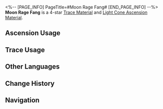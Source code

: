 <%-- [PAGE_INFO]
PageTitle=#Moon Rage Fang#
[END_PAGE_INFO] --%>
{{Item Infobox
|id          = 110183
|image       = Item Moon Rage Fang.png{{subst:void|<!--$UPLOAD:<<SpriteOutput/ItemFigures/110183.png>-<Item Moon Rage Fang.png>-<Item Icons>>-->}}
|type        = Trace Material
|type2       = Light Cone Ascension Material
|invCategory = Upgrade Materials
|rarity      = 4
|effect      = 
|description = Terrifying tusks left behind during the borisin conquests. Used to level up Traces significantly for {{Color|h|Destruction}} characters.
|source1     = [[Calyx (Crimson): Bud of Destruction (Scalegorge Waterscape)]]
|source2     = [[Omni-Synthesizer]] &mdash; Material Synthesis
|source3     = [[Omni-Synthesizer]] &mdash; Material Exchange
}}
{{Description|Borisin can further enhance their bodies through their innate "Moon Rage."<br />The battle-frenzied warriors exhibit incredible healing abilities, shedding the blood of their enemies in a sanguine mist together with the unbridled growth of their muscles and bones.<br /><br />''"O, Brood Lord, grant us divine strength."''}}
'''Moon Rage Fang''' is a 4-star [[Trace Material]] and [[Light Cone Ascension Material]].

==Ascension Usage==
{{Ascension Usage}}

==Trace Usage==
{{Trace Usage}}

==Other Languages==
{{Other Languages
|en   = Moon Rage Fang
|zhs  = 月狂獠牙
|zht  = 月狂獠牙
|ja   = 月狂いの凶牙
|ko   = 달의 광기 이빨
|es   = Colmillo de la locura lunar
|fr   = Crocs de la Folie lunaire
|ru   = Клыки лунного озверения
|th   = Moon Rage Fang
|vi   = Răng Nanh Trăng Cuồng
|de   = Reißzähne des Mondwahnsinns
|id   = Moon Rage Fang
|pt   = Canino de Loucura da Lua
}}

==Change History==
{{Change History|2.0}}

==Navigation==
{{Upgrade Material Navbox}}